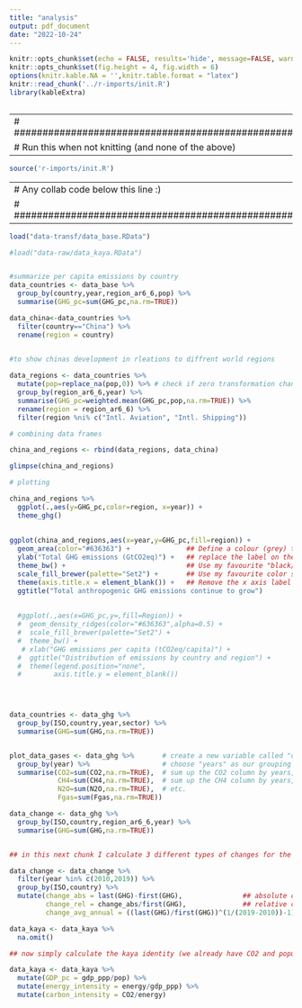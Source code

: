 ```yaml
---
title: "analysis"
output: pdf_document
date: "2022-10-24"
---
```


```r
knitr::opts_chunk$set(echo = FALSE, results='hide', message=FALSE, warning=FALSE)
knitr::opts_chunk$set(fig.height = 4, fig.width = 6)
options(knitr.kable.NA = '',knitr.table.format = "latex")
knitr::read_chunk('../r-imports/init.R')
library(kableExtra)
```

```r
```


---
# ##################################################
# Run this when not knitting (and none of the above)
---

```r
source('r-imports/init.R')
```

---
# Any collab code below this line :)
# ##################################################
---


```r
load("data-transf/data_base.RData")

#load("data-raw/data_kaya.RData")



```


```r

#summarize per capita emissions by country
data_countries <- data_base %>% 
  group_by(country,year,region_ar6_6,pop) %>% 
  summarise(GHG_pc=sum(GHG_pc,na.rm=TRUE))  

data_china<-data_countries %>% 
  filter(country=="China") %>% 
  rename(region = country)
   

#to show chinas development in rleations to diffrent world regions

data_regions <- data_countries %>%
  mutate(pop=replace_na(pop,0)) %>% # check if zero transformation changes statitstics
  group_by(region_ar6_6,year) %>% 
  summarise(GHG_pc=weighted.mean(GHG_pc,pop,na.rm=TRUE)) %>% 
  rename(region = region_ar6_6) %>% 
  filter(region %ni% c("Intl. Aviation", "Intl. Shipping"))

# combining data frames

china_and_regions <- rbind(data_regions, data_china)

glimpse(china_and_regions)

# plotting

china_and_regions %>% 
  ggplot(.,aes(y=GHG_pc,color=region, x=year)) +
  theme_ghg()
  
  
ggplot(china_and_regions,aes(x=year,y=GHG_pc,fill=region)) +
  geom_area(color="#636363") +              ## Define a colour (grey) to outline each area 
  ylab("Total GHG emissions (GtCO2eq)") +   ## replace the label on the y axis
  theme_bw() +                              ## Use my favourite "black/white" theme 
  scale_fill_brewer(palette="Set2") +       ## Use my favourite color scale from https://colorbrewer2.org
  theme(axis.title.x = element_blank()) +   ## Remove the x axis label (years is obvious)
  ggtitle("Total anthropogenic GHG emissions continue to grow")  
  
  
  #ggplot(.,aes(x=GHG_pc,y=,fill=Region)) +
  #  geom_density_ridges(color="#636363",alpha=0.5) +
  #  scale_fill_brewer(palette="Set2") +
  #  theme_bw() +
   # xlab("GHG emissions per capita (tCO2eq/capita)") +
  #  ggtitle("Distribution of emissions by country and region") + 
  #  theme(legend.position="none",
  #        axis.title.y = element_blank())


  

```


```r
data_countries <- data_ghg %>% 
  group_by(ISO,country,year,sector) %>% 
  summarise(GHG=sum(GHG,na.rm=TRUE))



```


```r
plot_data_gases <- data_ghg %>%       # create a new variable called "data_gases", copied from "data_ghg"
  group_by(year) %>%                  # choose "years" as our grouping variable
  summarise(CO2=sum(CO2,na.rm=TRUE),  # sum up the CO2 column by years, ignoring any missing values
            CH4=sum(CH4,na.rm=TRUE),  # sum up the CH4 column by years, ...
            N2O=sum(N2O,na.rm=TRUE),  # etc.
            Fgas=sum(Fgas,na.rm=TRUE))

```


```r
data_change <- data_ghg %>% 
  group_by(ISO,country,region_ar6_6,year) %>% 
  summarise(GHG=sum(GHG,na.rm=TRUE))


## in this next chunk I calculate 3 different types of changes for the time period 2010-2019

data_change <- data_change %>% 
  filter(year %in% c(2010,2019)) %>% 
  group_by(ISO,country) %>% 
  mutate(change_abs = last(GHG)-first(GHG),               ## absolute change, or the difference in emissions between t2 and t1
         change_rel = change_abs/first(GHG),              ## relative change, or the ratio of absolute change to emissions in t1
         change_avg_annual = ((last(GHG)/first(GHG))^(1/(2019-2010))-1)) ## average annual change using the CGAR formula


```

```r
data_kaya <- data_kaya %>% 
  na.omit()

## now simply calculate the kaya identity (we already have CO2 and population)

data_kaya <- data_kaya %>% 
  mutate(GDP_pc = gdp_ppp/pop) %>% 
  mutate(energy_intensity = energy/gdp_ppp) %>% 
  mutate(carbon_intensity = CO2/energy)
```